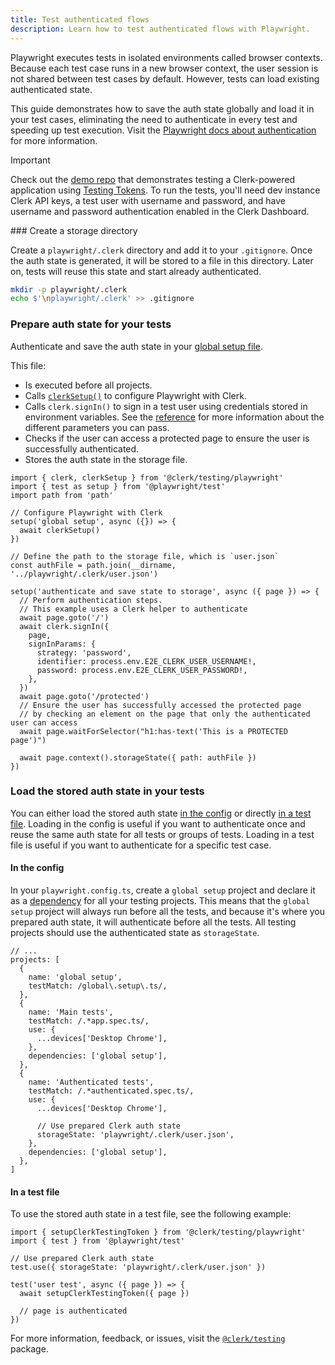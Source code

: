 ```yaml
---
title: Test authenticated flows
description: Learn how to test authenticated flows with Playwright.
---
```


Playwright executes tests in isolated environments called browser contexts. Because each test case runs in a new browser context, the user session is not shared between test cases by default. However, tests can load existing authenticated state.

This guide demonstrates how to save the auth state globally and load it in your test cases, eliminating the need to authenticate in every test and speeding up test execution. Visit the [Playwright docs about authentication](https://playwright.dev/docs/auth) for more information.

> [!IMPORTANT]
> Check out the [demo repo](https://github.com/clerk/clerk-playwright-nextjs) that demonstrates testing a Clerk-powered application using [Testing Tokens](/docs/testing/overview#testing-tokens). To run the tests, you'll need dev instance Clerk API keys, a test user with username and password, and have username and password authentication enabled in the Clerk Dashboard.

<Steps>
  ### Create a storage directory

  Create a `playwright/.clerk` directory and add it to your `.gitignore`. Once the auth state is generated, it will be stored to a file in this directory. Later on, tests will reuse this state and start already authenticated.

  ```sh {{ filename: 'terminal' }}
  mkdir -p playwright/.clerk
  echo $'\nplaywright/.clerk' >> .gitignore
  ```

  ### Prepare auth state for your tests

  Authenticate and save the auth state in your [global setup file](https://playwright.dev/docs/test-global-setup-teardown).

  This file:

  - Is executed before all projects.
  - Calls [`clerkSetup()`](/docs/testing/playwright/overview#configure-playwright-with-clerk) to configure Playwright with Clerk.
  - Calls `clerk.signIn()` to sign in a test user using credentials stored in environment variables. See the [reference](/docs/testing/playwright/test-helpers#clerk-sign-in) for more information about the different parameters you can pass.
  - Checks if the user can access a protected page to ensure the user is successfully authenticated.
  - Stores the auth state in the storage file.

  ```tsx {{ filename: 'global.setup.ts' }}
  import { clerk, clerkSetup } from '@clerk/testing/playwright'
  import { test as setup } from '@playwright/test'
  import path from 'path'

  // Configure Playwright with Clerk
  setup('global setup', async ({}) => {
    await clerkSetup()
  })

  // Define the path to the storage file, which is `user.json`
  const authFile = path.join(__dirname, '../playwright/.clerk/user.json')

  setup('authenticate and save state to storage', async ({ page }) => {
    // Perform authentication steps.
    // This example uses a Clerk helper to authenticate
    await page.goto('/')
    await clerk.signIn({
      page,
      signInParams: {
        strategy: 'password',
        identifier: process.env.E2E_CLERK_USER_USERNAME!,
        password: process.env.E2E_CLERK_USER_PASSWORD!,
      },
    })
    await page.goto('/protected')
    // Ensure the user has successfully accessed the protected page
    // by checking an element on the page that only the authenticated user can access
    await page.waitForSelector("h1:has-text('This is a PROTECTED page')")

    await page.context().storageState({ path: authFile })
  })
  ```

  ### Load the stored auth state in your tests

  You can either load the stored auth state [in the config](#-in-the-config) or directly [in a test file](#-in-a-test-file). Loading in the config is useful if you want to authenticate once and reuse the same auth state for all tests or groups of tests. Loading in a test file is useful if you want to authenticate for a specific test case.

  #### In the config

  In your `playwright.config.ts`, create a `global setup` project and declare it as a [dependency](https://playwright.dev/docs/test-projects#dependencies) for all your testing projects. This means that the `global setup` project will always run before all the tests, and because it's where you prepared auth state, it will authenticate before all the tests. All testing projects should use the authenticated state as `storageState`.

  ```tsx {{ filename: 'playwright.config.ts' }}
  // ...
  projects: [
    {
      name: 'global setup',
      testMatch: /global\.setup\.ts/,
    },
    {
      name: 'Main tests',
      testMatch: /.*app.spec.ts/,
      use: {
        ...devices['Desktop Chrome'],
      },
      dependencies: ['global setup'],
    },
    {
      name: 'Authenticated tests',
      testMatch: /.*authenticated.spec.ts/,
      use: {
        ...devices['Desktop Chrome'],

        // Use prepared Clerk auth state
        storageState: 'playwright/.clerk/user.json',
      },
      dependencies: ['global setup'],
    },
  ]
  ```

  #### In a test file

  To use the stored auth state in a test file, see the following example:

  ```tsx {{ filename: 'authenticated.spec.ts', mark: [4, 5] }}
  import { setupClerkTestingToken } from '@clerk/testing/playwright'
  import { test } from '@playwright/test'

  // Use prepared Clerk auth state
  test.use({ storageState: 'playwright/.clerk/user.json' })

  test('user test', async ({ page }) => {
    await setupClerkTestingToken({ page })

    // page is authenticated
  })
  ```
</Steps>

For more information, feedback, or issues, visit the [`@clerk/testing`](https://github.com/clerk/javascript/tree/main/packages/testing) package.
